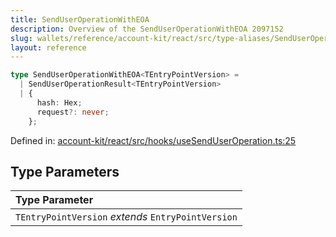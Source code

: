 ```yaml
---
title: SendUserOperationWithEOA
description: Overview of the SendUserOperationWithEOA 2097152
slug: wallets/reference/account-kit/react/src/type-aliases/SendUserOperationWithEOA
layout: reference
---
```


```ts
type SendUserOperationWithEOA<TEntryPointVersion> =
  | SendUserOperationResult<TEntryPointVersion>
  | {
      hash: Hex;
      request?: never;
    };
```

Defined in: [account-kit/react/src/hooks/useSendUserOperation.ts:25](https://github.com/alchemyplatform/aa-sdk/blob/923a52171f7246172caf350853843e6680197da9/account-kit/react/src/hooks/useSendUserOperation.ts#L25)

## Type Parameters

| Type Parameter                                     |
| :------------------------------------------------- |
| `TEntryPointVersion` _extends_ `EntryPointVersion` |
